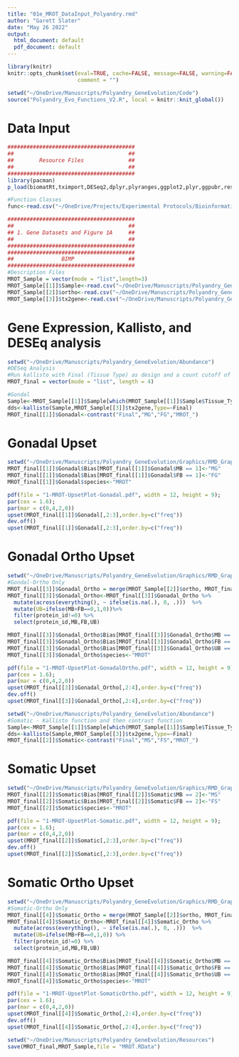 ```yaml
---
title: "01e_MROT_DataInput_Polyandry.rmd"
author: "Garett Slater"
date: "May 26 2022"
output:
  html_document: default
  pdf_document: default
---
```


```r
library(knitr)
knitr::opts_chunk$set(eval=TRUE, cache=FALSE, message=FALSE, warning=FALSE, 
                      comment = "")
```


```r
setwd("~/OneDrive/Manuscripts/Polyandry_GeneEvolution/Code")
source("Polyandry_Evo_Functions_V2.R", local = knitr::knit_global())
```


# Data Input
```r
########################################
##                                    ##       
##        Resource Files              ##
##                                    ## 
########################################
library(pacman)
p_load(biomatRt,tximport,DESeq2,dplyr,plyranges,ggplot2,plyr,ggpubr,reshape2,UpSetR,tispec,tidyverse,rstatix,readxl)

#Function Classes
func<-read.csv("~/OneDrive/Projects/Experimental Protocols/Bioinformatics/Proteomics/drone_function_final.csv")

########################################
##                                    ##       
## 1. Gene Datasets and Figure 1A     ##
##                                    ## 
########################################
########################################
##               BIMP                 ##
########################################
#Description Files
MROT_Sample = vector(mode = "list",length=3)
MROT_Sample[[1]]$Sample<-read.csv("~/OneDrive/Manuscripts/Polyandry_GeneEvolution/Resources/MROT_samp.csv")
MROT_Sample[[2]]$ortho<-read.csv("~/OneDrive/Manuscripts/Polyandry_GeneEvolution/Resources/MROT_ortho.csv")
MROT_Sample[[3]]$tx2gene<-read.csv("~/OneDrive/Manuscripts/Polyandry_GeneEvolution/Resources/MROT_tx2gene.csv")
```


# Gene Expression, Kallisto, and DESEq analysis
```r
setwd("~/OneDrive/Manuscripts/Polyandry_GeneEvolution/Abundance")
#DESeq Analysis
#Run kallisto with Final (Tissue Type) as design and a count cutoff of 10
MROT_final = vector(mode = "list", length = 4)

#Gondal
Sample<-MROT_Sample[[1]]$Sample[which(MROT_Sample[[1]]$Sample$Tissue_Type=="Gonadal"),]
dds<-kallisto(Sample,MROT_Sample[[3]]$tx2gene,Type=~Final)
MROT_final[[1]]$Gonadal<-contrast("Final","MG","FG","MROT_")
```

# Gonadal Upset
```r
setwd("~/OneDrive/Manuscripts/Polyandry_GeneEvolution/Graphics/RMD_Graphics")
MROT_final[[1]]$Gonadal$Bias[MROT_final[[1]]$Gonadal$MB == 1]<-"MG"
MROT_final[[1]]$Gonadal$Bias[MROT_final[[1]]$Gonadal$FB == 1]<-"FG"
MROT_final[[1]]$Gonadal$species<-"MROT"

pdf(file = "1-MROT-UpsetPlot-Gonadal.pdf", width = 12, height = 9);
par(cex = 1.6);
par(mar = c(0,4,2,0))
upset(MROT_final[[1]]$Gonadal[,2:3],order.by=c("freq"))
dev.off()
upset(MROT_final[[1]]$Gonadal[,2:3],order.by=c("freq"))

```

# Gonadal Ortho Upset
```r
setwd("~/OneDrive/Manuscripts/Polyandry_GeneEvolution/Graphics/RMD_Graphics")
#Gondal-Ortho Only
MROT_final[[3]]$Gonadal_Ortho = merge(MROT_Sample[[2]]$ortho, MROT_final[[1]]$Gonadal,by="MROT_protein_id",all=TRUE)
MROT_final[[3]]$Gonadal_Ortho<-MROT_final[[3]]$Gonadal_Ortho %>%
  mutate(across(everything(), ~ ifelse(is.na(.), 0, .)))  %>%
  mutate(UB=ifelse(MB+FB==0,1,0))%>%
  filter(protein_id!=0) %>%
  select(protein_id,MB,FB,UB)

MROT_final[[3]]$Gonadal_Ortho$Bias[MROT_final[[3]]$Gonadal_Ortho$MB == 1]<-"MG"
MROT_final[[3]]$Gonadal_Ortho$Bias[MROT_final[[3]]$Gonadal_Ortho$FB == 1]<-"FG"
MROT_final[[3]]$Gonadal_Ortho$Bias[MROT_final[[3]]$Gonadal_Ortho$UB == 1]<-"UB"
MROT_final[[3]]$Gonadal_Ortho$species<-"MROT"

pdf(file = "1-MROT-UpsetPlot-GonadalOrtho.pdf", width = 12, height = 9);
par(cex = 1.6);
par(mar = c(0,4,2,0))
upset(MROT_final[[3]]$Gonadal_Ortho[,2:4],order.by=c("freq"))
dev.off()
upset(MROT_final[[3]]$Gonadal_Ortho[,2:4],order.by=c("freq"))

```

```r
setwd("~/OneDrive/Manuscripts/Polyandry_GeneEvolution/Abundance")
#Somatic - Kallisto function and then contrast function
Sample<-MROT_Sample[[1]]$Sample[which(MROT_Sample[[1]]$Sample$Tissue_Type=="Somatic"),]
dds<-kallisto(Sample,MROT_Sample[[3]]$tx2gene,Type=~Final)
MROT_final[[2]]$Somatic<-contrast("Final","MS","FS","MROT_")
```

# Somatic Upset
```r
setwd("~/OneDrive/Manuscripts/Polyandry_GeneEvolution/Graphics/RMD_Graphics")
MROT_final[[2]]$Somatic$Bias[MROT_final[[2]]$Somatic$MB == 2]<-"MS"
MROT_final[[2]]$Somatic$Bias[MROT_final[[2]]$Somatic$FB == 2]<-"FS"
MROT_final[[2]]$Somatic$species<-"MROT"

pdf(file = "1-MROT-UpsetPlot-Somatic.pdf", width = 12, height = 9);
par(cex = 1.6);
par(mar = c(0,4,2,0))
upset(MROT_final[[2]]$Somatic[,2:3],order.by=c("freq"))
dev.off()
upset(MROT_final[[2]]$Somatic[,2:3],order.by=c("freq"))

```

# Somatic Ortho Upset
```r
setwd("~/OneDrive/Manuscripts/Polyandry_GeneEvolution/Graphics/RMD_Graphics")
#Somatic-Ortho Only
MROT_final[[4]]$Somatic_Ortho = merge(MROT_Sample[[2]]$ortho, MROT_final[[2]]$Somatic,by="MROT_protein_id",all=TRUE)
MROT_final[[4]]$Somatic_Ortho<-MROT_final[[4]]$Somatic_Ortho %>%
  mutate(across(everything(), ~ ifelse(is.na(.), 0, .)))  %>%
  mutate(UB=ifelse(MB+FB==0,1,0)) %>%
  filter(protein_id!=0) %>%
  select(protein_id,MB,FB,UB)

MROT_final[[4]]$Somatic_Ortho$Bias[MROT_final[[4]]$Somatic_Ortho$MB == 1]<-"MS"
MROT_final[[4]]$Somatic_Ortho$Bias[MROT_final[[4]]$Somatic_Ortho$FB == 1]<-"FS"
MROT_final[[4]]$Somatic_Ortho$Bias[MROT_final[[4]]$Somatic_Ortho$UB == 1]<-"UB"
MROT_final[[4]]$Somatic_Ortho$species<-"MROT"

pdf(file = "1-MROT-UpsetPlot-SomaticOrtho.pdf", width = 12, height = 9);
par(cex = 1.6);
par(mar = c(0,4,2,0))
upset(MROT_final[[4]]$Somatic_Ortho[,2:4],order.by=c("freq"))
dev.off()
upset(MROT_final[[4]]$Somatic_Ortho[,2:4],order.by=c("freq"))

setwd("~/OneDrive/Manuscripts/Polyandry_GeneEvolution/Resources")
save(MROT_final,MROT_Sample,file = "MROT.RData")
```


